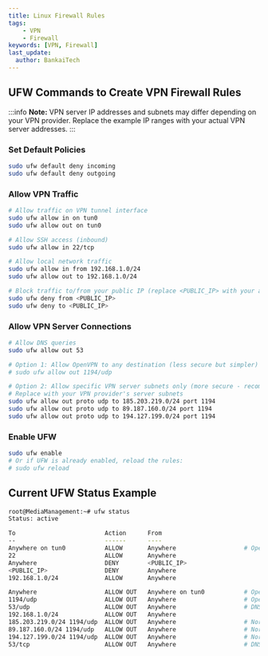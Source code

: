 ```yaml
---
title: Linux Firewall Rules
tags:
    - VPN
    - Firewall
keywords: [VPN, Firewall]
last_update:
  author: BankaiTech
---
```


## UFW Commands to Create VPN Firewall Rules

:::info
**Note:** VPN server IP addresses and subnets may differ depending on your VPN provider. Replace the example IP ranges with your actual VPN server addresses.
:::

### Set Default Policies
```bash
sudo ufw default deny incoming
sudo ufw default deny outgoing
```

### Allow VPN Traffic
```bash
# Allow traffic on VPN tunnel interface
sudo ufw allow in on tun0
sudo ufw allow out on tun0

# Allow SSH access (inbound)
sudo ufw allow in 22/tcp

# Allow local network traffic
sudo ufw allow in from 192.168.1.0/24
sudo ufw allow out to 192.168.1.0/24

# Block traffic to/from your public IP (replace <PUBLIC_IP> with your actual public IP)
sudo ufw deny from <PUBLIC_IP>
sudo ufw deny to <PUBLIC_IP>
```

### Allow VPN Server Connections
```bash
# Allow DNS queries
sudo ufw allow out 53

# Option 1: Allow OpenVPN to any destination (less secure but simpler)
# sudo ufw allow out 1194/udp

# Option 2: Allow specific VPN server subnets only (more secure - recommended)
# Replace with your VPN provider's server subnets
sudo ufw allow out proto udp to 185.203.219.0/24 port 1194
sudo ufw allow out proto udp to 89.187.160.0/24 port 1194
sudo ufw allow out proto udp to 194.127.199.0/24 port 1194
```

### Enable UFW
```bash
sudo ufw enable
# Or if UFW is already enabled, reload the rules:
# sudo ufw reload
```

## Current UFW Status Example

```bash
root@MediaManagement:~# ufw status
Status: active

To                         Action      From
--                         ------      ----
Anywhere on tun0           ALLOW       Anywhere                   # OpenVPN TUN in
22                         ALLOW       Anywhere                  
Anywhere                   DENY        <PUBLIC_IP>             
<PUBLIC_IP>                DENY        Anywhere                  
192.168.1.0/24             ALLOW       Anywhere                  

Anywhere                   ALLOW OUT   Anywhere on tun0           # OpenVPN TUN out
1194/udp                   ALLOW OUT   Anywhere                   # OpenVPN
53/udp                     ALLOW OUT   Anywhere                   # DNS
192.168.1.0/24             ALLOW OUT   Anywhere                  
185.203.219.0/24 1194/udp  ALLOW OUT   Anywhere                   # NordVPN servers
89.187.160.0/24 1194/udp   ALLOW OUT   Anywhere                   # NordVPN servers
194.127.199.0/24 1194/udp  ALLOW OUT   Anywhere                   # NordVPN servers
53/tcp                     ALLOW OUT   Anywhere                   # DNS
```

<BuyMeACoffeeButton />
